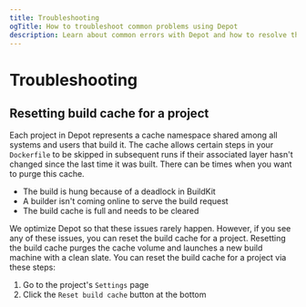 ```yaml
---
title: Troubleshooting
ogTitle: How to troubleshoot common problems using Depot
description: Learn about common errors with Depot and how to resolve them.
---
```


# Troubleshooting

## Resetting build cache for a project

Each project in Depot represents a cache namespace shared among all systems and users that build it. The cache allows certain steps in your `Dockerfile` to be skipped in subsequent runs if their associated layer hasn't changed since the last time it was built. There can be times when you want to purge this cache.

- The build is hung because of a deadlock in BuildKit
- A builder isn't coming online to serve the build request
- The build cache is full and needs to be cleared

We optimize Depot so that these issues rarely happen. However, if you see any of these issues, you can reset the build cache for a project. Resetting the build cache purges the cache volume and launches a new build machine with a clean slate. You can reset the build cache for a project via these steps:

1. Go to the project's `Settings` page
2. Click the `Reset build cache` button at the bottom
